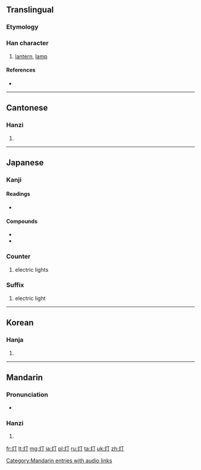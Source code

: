 {{also|燈}}
==Translingual==

===Etymology===
{{Han simp|燈|f=登|t=丁}}

===Han character===
{{Han char|rn=86|rad=火|as=02|sn=6|four=|canj=火一弓 (FMN)|ids=⿰[[火]][[丁]]}}

# [[lantern]], [[lamp]]

====References====
* {{Han ref|kx=0665.060|dkj=18855|dj=1075.030|hdz=32188.030|uh=706F|ud=28783}}

----

==Cantonese==

===Hanzi===
{{yue-hanzi|jyut=|y=dang1|tra=燈}}

# {{defn|lang=yue|sort=火02}}

----

==Japanese==
===Kanji===
{{ja-kanji|grade=4|rs=火02}}

====Readings====
* {{ja-readings|on=[[とう]] (tō), [[てい]] (tei), [[ちょう]] (chō)|kun=[[ひ]] (hi)}}

====Compounds====
* {{l|ja|灯籠|tr=''[[dōrō]]''}}
* {{l|ja|幻灯|tr={{l|ja|げんとう}}, ''[[gentō]]''}}

===Counter===
{{ja-pos|s|counter|hira=とう|rom=-tō|kyu=燈}} 
# electric lights

===Suffix===
{{ja-pos|s|kyu=燈|suffix|hira=とう|rom=-tō}}

# electric light

----

==Korean==

===Hanja===
{{ko-hanja|hangeul=[[정]], [[등]]|eumhun=|rv=jeong, deung|mr=chŏng, tŭng|y=ceng, tung}}

# {{defn|lang=ko|sort=火02}}

----

==Mandarin==

===Pronunciation===
* {{audio|zh-dēng.ogg|audio}}

===Hanzi===
{{cmn-hanzi|tra=燈|pin=[[dēng]] ([[deng1]])|wg=teng<sup>1</sup>}}

# {{defn|lang=cmn|sort=火02}}

[[Category:Mandarin entries with audio links]]

[[fr:灯]]
[[lt:灯]]
[[mg:灯]]
[[ja:灯]]
[[pl:灯]]
[[ru:灯]]
[[ta:灯]]
[[uk:灯]]
[[zh:灯]]